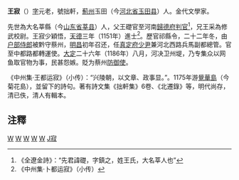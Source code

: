 '''王寂'''（{{bd|1128年||1194年|catIdx=W}}）[[表字|字]]元老，號拙軒，[[薊州|薊州]]玉田（今[[河北省|河北省]][[玉田县|玉田县]]）人。金代文學家。

先世為大名莘縣（今[[山东省|山东省]][[莘县|莘县]]）人，父王礎官至河南[[歸德府|歸德府]][[判官|判官]]<ref>《全遼金詩》：“先君諱礎，字鎮之，姓王氏，大名莘人也”</ref>，兄王采為修武校尉。王寂少穎悟，[[天德_(金)|天德]]三年（1151年）進士<ref>《中州集·卜都运寂》（小传）</ref>。歷官祁縣令，二十二年冬，由[[户部侍郎|户部侍郎]]被黔守蔡州，[[明昌|明昌]]初年召还，任[[真定府|真定府]][[少尹|少尹]]兼河北西路兵馬副都總管。官至中都路都轉運使。[[大定_(金)|大定]]二十六年（1186年）八月，河决卫州堤，乃专集众以网鱼取官物为事，民甚怨嫉。貶为蔡州[[防御使|防御使]]。

《中州集·王都运寂》（小传）：“兴陵朝，以文章、政事显。”。1175年游[[覺華島|覺華島]]（今菊花島），並留下的詩句。著有詩文集《拙軒集》6卷、《北遷錄》等，明代尚存，清已佚，清人有輯本。

==注釋==
<references />
{{金朝人物小作品}}
[[Category:金朝進士|W]]
[[Category:金朝官员|W]]
[[Category:金朝作家|W]]
[[Category:玉田县人|W]]
[[Category:莘县人|W]]
[[Category:王姓|J寂]]
